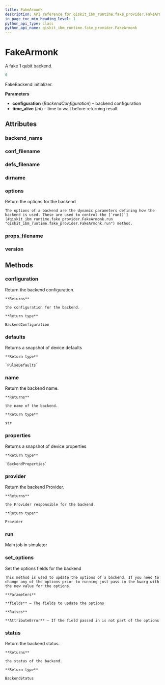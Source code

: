 ```yaml
---
title: FakeArmonk
description: API reference for qiskit_ibm_runtime.fake_provider.FakeArmonk
in_page_toc_min_heading_level: 1
python_api_type: class
python_api_name: qiskit_ibm_runtime.fake_provider.FakeArmonk
---
```


# FakeArmonk

<Class id="qiskit_ibm_runtime.fake_provider.FakeArmonk" github="https://github.com/Qiskit/qiskit-ibm-runtime/tree/stable/0.23/qiskit_ibm_runtime/fake_provider/backends/armonk/fake_armonk.py#L36-L48" signature="FakeArmonk">
  A fake 1 qubit backend.

  ```python
  0
  ```

  FakeBackend initializer.

  **Parameters**

  *   **configuration** (*BackendConfiguration*) – backend configuration
  *   **time\_alive** (*int*) – time to wait before returning result

  ## Attributes

  ### backend\_name

  <Attribute id="qiskit_ibm_runtime.fake_provider.FakeArmonk.backend_name" name="backend_name" attributeValue="= 'fake_armonk'" />

  ### conf\_filename

  <Attribute id="qiskit_ibm_runtime.fake_provider.FakeArmonk.conf_filename" name="conf_filename" attributeValue="= 'conf_armonk.json'" />

  ### defs\_filename

  <Attribute id="qiskit_ibm_runtime.fake_provider.FakeArmonk.defs_filename" name="defs_filename" attributeValue="= 'defs_armonk.json'" />

  ### dirname

  <Attribute id="qiskit_ibm_runtime.fake_provider.FakeArmonk.dirname" name="dirname" attributeValue="= '/home/runner/work/qiskit-ibm-runtime/qiskit-ibm-runtime/qiskit_ibm_runtime/fake_provider/backends/armonk'" />

  ### options

  <Attribute id="qiskit_ibm_runtime.fake_provider.FakeArmonk.options" name="options">
    Return the options for the backend

    The options of a backend are the dynamic parameters defining how the backend is used. These are used to control the [`run()`](#qiskit_ibm_runtime.fake_provider.FakeArmonk.run "qiskit_ibm_runtime.fake_provider.FakeArmonk.run") method.
  </Attribute>

  ### props\_filename

  <Attribute id="qiskit_ibm_runtime.fake_provider.FakeArmonk.props_filename" name="props_filename" attributeValue="= 'props_armonk.json'" />

  ### version

  <Attribute id="qiskit_ibm_runtime.fake_provider.FakeArmonk.version" name="version" attributeValue="= 1" />

  ## Methods

  ### configuration

  <Function id="qiskit_ibm_runtime.fake_provider.FakeArmonk.configuration" name="configuration" signature="configuration()">
    Return the backend configuration.

    **Returns**

    the configuration for the backend.

    **Return type**

    BackendConfiguration
  </Function>

  ### defaults

  <Function id="qiskit_ibm_runtime.fake_provider.FakeArmonk.defaults" name="defaults" github="https://github.com/Qiskit/qiskit-ibm-runtime/tree/stable/0.23/qiskit_ibm_runtime/fake_provider/fake_pulse_backend.py#L29-L33" signature="defaults()">
    Returns a snapshot of device defaults

    **Return type**

    `PulseDefaults`
  </Function>

  ### name

  <Function id="qiskit_ibm_runtime.fake_provider.FakeArmonk.name" name="name" signature="name()">
    Return the backend name.

    **Returns**

    the name of the backend.

    **Return type**

    str
  </Function>

  ### properties

  <Function id="qiskit_ibm_runtime.fake_provider.FakeArmonk.properties" name="properties" github="https://github.com/Qiskit/qiskit-ibm-runtime/tree/stable/0.23/qiskit_ibm_runtime/fake_provider/fake_qasm_backend.py#L44-L48" signature="properties()">
    Returns a snapshot of device properties

    **Return type**

    `BackendProperties`
  </Function>

  ### provider

  <Function id="qiskit_ibm_runtime.fake_provider.FakeArmonk.provider" name="provider" signature="provider()">
    Return the backend Provider.

    **Returns**

    the Provider responsible for the backend.

    **Return type**

    Provider
  </Function>

  ### run

  <Function id="qiskit_ibm_runtime.fake_provider.FakeArmonk.run" name="run" github="https://github.com/Qiskit/qiskit-ibm-runtime/tree/stable/0.23/qiskit_ibm_runtime/fake_provider/fake_backend.py#L544-L575" signature="run(run_input, **kwargs)">
    Main job in simulator
  </Function>

  ### set\_options

  <Function id="qiskit_ibm_runtime.fake_provider.FakeArmonk.set_options" name="set_options" signature="set_options(**fields)">
    Set the options fields for the backend

    This method is used to update the options of a backend. If you need to change any of the options prior to running just pass in the kwarg with the new value for the options.

    **Parameters**

    **fields** – The fields to update the options

    **Raises**

    **AttributeError** – If the field passed in is not part of the options
  </Function>

  ### status

  <Function id="qiskit_ibm_runtime.fake_provider.FakeArmonk.status" name="status" signature="status()">
    Return the backend status.

    **Returns**

    the status of the backend.

    **Return type**

    BackendStatus
  </Function>
</Class>


